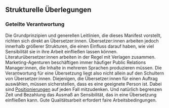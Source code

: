## Strukturelle Überlegungen

### Geteilte Verantwortung

Die Grundprinzipien und generellen Leitlinien, die dieses Manifest vorstellt, richten sich direkt an Übersetzer:innen. Übersetzer:innen arbeiten jedoch innerhalb größerer Strukturen, die einen Einfluss darauf haben, wie viel Sensibilität sie in ihre Arbeit einfließen lassen können. Literaturübersetzer:innen arbeiten in der Regel mit Verlagen zusammen. Marketing-Agenturen beschäftigen immer häufiger Public Relations Manager:innen, die Inhalte in mehreren Sprachen produzieren müssen. Die Verantwortung für eine Übersetzung liegt also nicht allein auf den Schultern von Übersetzer:innen. Diejenigen, die Übersetzer:innen für einen Auftrag auswählen, müssen sicherstellen, dass es eine geeignete Person ist. Dabei sind [Positionierungen](#positionalities) auf jeden Fall mitzudenken. Und natürlich begrenzen Zeit und Bezahlung das Ausmaß an Sensibilität, das in eine Übersetzung einfließen kann. Gute Qualitätsarbeit erfordert faire Arbeitsbedingungen.
